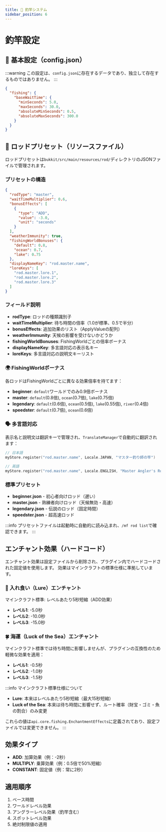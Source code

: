 ```yaml
---
title: 🎣 釣竿システム
sidebar_position: 6
---
```


# 釣竿設定

## 📁 基本設定（config.json）

:::warning
この設定は、`config.json`に存在するデータであり、独立して存在するものではありません。
:::

```json
{
  "fishing": {
    "baseWaitTime": {
      "minSeconds": 5.0,
      "maxSeconds": 30.0,
      "absoluteMinSeconds": 0.5,
      "absoluteMaxSeconds": 300.0
    }
  }
}
```

## 🎯 ロッドプリセット（リソースファイル）

ロッドプリセットは`bukkit/src/main/resources/rod/`ディレクトリのJSONファイルで管理されます。

### プリセットの構造

```json
{
  "rodType": "master",
  "waitTimeMultiplier": 0.6,
  "bonusEffects": [
    {
      "type": "ADD",
      "value": -3.0,
      "unit": "seconds"
    }
  ],
  "weatherImmunity": true,
  "fishingWorldBonuses": {
    "default": 0.8,
    "ocean": 0.7,
    "lake": 0.75
  },
  "displayNameKey": "rod.master.name",
  "loreKeys": [
    "rod.master.lore.1",
    "rod.master.lore.2",
    "rod.master.lore.3"
  ]
}
```

### フィールド説明

- **rodType**: ロッドの種類識別子
- **waitTimeMultiplier**: 待ち時間の倍率（1.0が標準、0.5で半分）
- **bonusEffects**: 追加効果のリスト（ApplyValueの配列）
- **weatherImmunity**: 天候の影響を受けないかどうか
- **fishingWorldBonuses**: FishingWorldごとの倍率ボーナス
- **displayNameKey**: 多言語対応の表示名キー
- **loreKeys**: 多言語対応の説明文キーリスト

### 🌍 FishingWorldボーナス

各ロッドはFishingWorldごとに異なる効果倍率を持てます：

- **beginner**: `default`ワールドでのみ0.9倍ボーナス
- **master**: `default`(0.8倍), `ocean`(0.7倍), `lake`(0.75倍)
- **legendary**: `default`(0.6倍), `ocean`(0.5倍), `lake`(0.55倍), `river`(0.4倍)
- **speedster**: `default`(0.7倍), `ocean`(0.6倍)

### 🗣️ 多言語対応

表示名と説明文は翻訳キーで管理され、`TranslateManager`で自動的に翻訳されます：

```kotlin
// 日本語
myStore.register("rod.master.name", Locale.JAPAN, "マスター釣り師の竿")

// 英語  
myStore.register("rod.master.name", Locale.ENGLISH, "Master Angler's Rod")
```

### 標準プリセット

- **beginner.json** - 初心者向けロッド（遅い）
- **master.json** - 熟練者向けロッド（天候無効・高速）
- **legendary.json** - 伝説のロッド（固定時間）
- **speedster.json** - 超高速ロッド

:::info
プリセットファイルは起動時に自動的に読み込まれ、`/mf rod list`で確認できます。
:::

## エンチャント効果（ハードコード）

エンチャント効果は設定ファイルから削除され、プラグイン内でハードコードされた固定値を使用します。
効果はマインクラフトの標準仕様に準拠しています。

### 🎣 入れ食い（Lure）エンチャント
マインクラフト標準: レベルあたり5秒短縮（ADD効果）
- **レベル1**: -5.0秒
- **レベル2**: -10.0秒  
- **レベル3**: -15.0秒

### 🍀 海運（Luck of the Sea）エンチャント
マインクラフト標準では待ち時間に影響しませんが、プラグインの互換性のため軽微な効果を適用：
- **レベル1**: -0.5秒
- **レベル2**: -1.0秒
- **レベル3**: -1.5秒

:::info マインクラフト標準仕様について
- **Lure**: 本来はレベルあたり5秒短縮（最大15秒短縮）
- **Luck of the Sea**: 本来は待ち時間に影響せず、ルート確率（財宝・ゴミ・魚の割合）のみ変更

これらの値は`api.core.fishing.EnchantmentEffects`に定義されており、設定ファイルでは変更できません。
:::

## 効果タイプ

- **ADD**: 加算効果（例：-2秒）
- **MULTIPLY**: 乗算効果（例：0.5倍で50%短縮）
- **CONSTANT**: 固定値（例：常に2秒）

## 適用順序

1. ベース時間
2. ワールドレベル効果
3. アングラーレベル効果（釣竿含む）
4. スポットレベル効果
5. 絶対制限値の適用